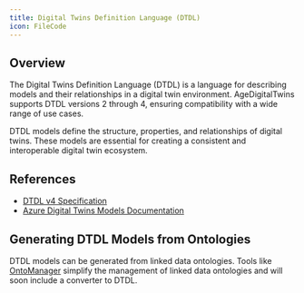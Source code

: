```yaml
---
title: Digital Twins Definition Language (DTDL)
icon: FileCode
---
```


## Overview

The Digital Twins Definition Language (DTDL) is a language for describing models and their relationships in a digital twin environment. AgeDigitalTwins supports DTDL versions 2 through 4, ensuring compatibility with a wide range of use cases.

DTDL models define the structure, properties, and relationships of digital twins. These models are essential for creating a consistent and interoperable digital twin ecosystem.

## References

- [DTDL v4 Specification](https://github.com/Azure/opendigitaltwins-dtdl/blob/master/DTDL/v4/DTDL.v4.md)
- [Azure Digital Twins Models Documentation](https://learn.microsoft.com/en-us/azure/digital-twins/concepts-models)

## Generating DTDL Models from Ontologies

DTDL models can be generated from linked data ontologies. Tools like [OntoManager](https://ontomanager.konnektr.io) simplify the management of linked data ontologies and will soon include a converter to DTDL.
